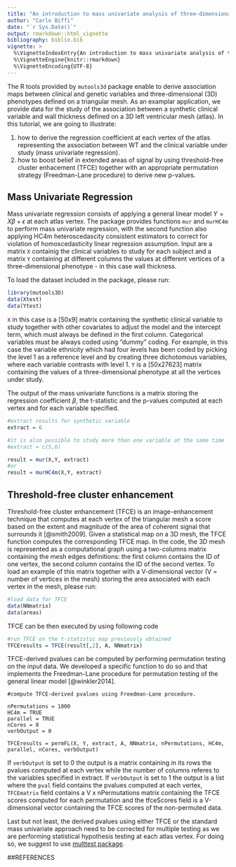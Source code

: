 ---
title: "An introduction to mass univariate analysis of three-dimensional phenotypes"
author: "Carlo Biffi"
date: "`r Sys.Date()`"
output: rmarkdown::html_vignette
bibliography: biblio.bib
vignette: >
  %\VignetteIndexEntry{An introduction to mass univariate analysis of three-dimensional phenotypes}
  %\VignetteEngine{knitr::rmarkdown}
  %\VignetteEncoding{UTF-8}
---

The R tools provided by `mutools3d` package enable to derive association maps between clinical and genetic variables and three-dimensional (3D) phenotypes defined on a triangular mesh. As an examplar application, we provide data for the study of the association between a synthetic clinical variable  and wall thickness defined on a 3D left ventricular mesh (atlas). In this tutorial, we are going to illustrate:

1. how to derive the regression coefficient at each vertex of the atlas representing the association between WT and the clinical variable under study (mass univariate regression).
2. how to boost belief in extended areas of signal by using threshold-free cluster enhacement (TFCE) together with an appropriate permutation strategy (Freedman-Lane procedure) to derive new p-values. 

## Mass Univariate Regression
Mass univariate regression consists of applying a general linear model $Y = X\beta + \epsilon$ at each atlas vertex. The package provides functions `mur` and `murHC4m` to perform mass univariate regression, with the second function also applying HC4m heteroscedascity consistent estimators to correct for violation of homoscedasticity linear regression assumption. Input are a matrix `X` containig the clinical variables to study for each subject and a matrix `Y` containing at different columns the values at different vertices of a three-dimensional phenotype - in this case wall thickness.

To load the dataset included in the package, please run:

```{r}
library(mutools3D)
data(Xtest)
data(Ytest)
```

`X` in this case is a [50x9] matrix containing the synthetic clinical variable to study together with other covariates to adjust the model and the intercept term, which must always be defined in the first column. Categorical variables must be always coded using "dummy" coding. For example, in this case the variable ethnicity which had four levels has been coded by picking the level 1 as a reference level and by creating three dichotomous variables, where each variable contrasts with level 1. `Y` is a [50x27623] matrix containing the values of a three-dimensional phenotype at all the vertices under study.

The output of the mass univariate functions is a matrix storing the regression coefficient $\beta$, the t-statistic and the p-values computed at each vertex and for each variable specified.

```{r}
#extract results for synthetic variable
extract = 6

#it is also possible to study more than one variable at the same time
#extract = c(5,6)

result = mur(X,Y, extract)
#or
result = murHC4m(X,Y, extract)
```

## Threshold-free cluster enhancement
Threshold-free cluster enhancement (TFCE) is an image-enhancement technique that computes at each vertex of the triangular mesh a score based on the extent and magnitude of the area of coherent signal that surrounds it [@smith2009]. Given a statistical map on a 3D mesh, the TFCE function computes the corresponding TFCE map. In the code, the 3D mesh is represented as a computational graph using a two-columns matrix containing the mesh edges definitions: the first column contains the ID of one vertex, the second column contains the ID of the second vertex. To load an example of this matrix together with a V-dimensional vector (V = number of vertices in the mesh) storing the area associated with each vertex in the mesh, please run:

```{r}
#load data for TFCE
data(NNmatrix)
data(areas)
```

TFCE can be then executed by using following code

```{r}
#run TFCE on the t-statistic map previously obtained
TFCEresults = TFCE(result[,2], A, NNmatrix)
```

TFCE-derived pvalues can be computed by performing permutation testing on the input data. We developed a specific function to do so and that implements the Freedman-Lane procedure for permutation testing of the general linear model [@winkler2014].

```
#compute TFCE-derived pvalues using Freedman-Lane procedure.

nPermutations = 1000
HC4m = TRUE
parallel = TRUE
nCores = 8
verbOutput = 0

TFCEresults = permFL(X, Y, extract, A, NNmatrix, nPermutations, HC4m, parallel, nCores, verbOutput)
```

If `verbOutput` is set to 0 the output is a matrix containing in its rows the pvalues computed at each vertex while the number of columns referes to the variables specified in extract. If `verbOutput` is set to 1 the output is a list where the `pval` field contains the pvalues computed at each vertex, `TFCEmatrix` field contains a V x nPermutations matrix containing the TFCE scores computed for each permutation and the tfceScores field is a V-dimensional vector containing the TFCE scores of the non-permuted data.

Last but not least, the derived pvalues using either TFCE or the standard mass univariate approach need to be corrected for multiple testing as we are performing statistical hypothesis testing at each atlas vertex. For doing so, we suggest to use [multtest package](http://bioconductor.org/packages/release/bioc/html/multtest.html).


##REFERENCES